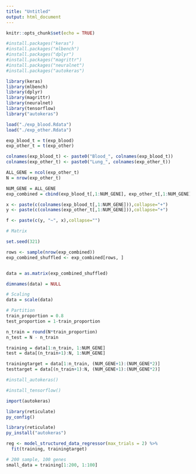 ```yaml
---
title: "Untitled"
output: html_document
---
```


```r
knitr::opts_chunk$set(echo = TRUE)
```

```r
#install.packages("keras")
#install.packages("mlbench")
#install.packages("dplyr")
#install.packages("magrittr")
#install.packages("neuralnet")
#install.packages("autokeras")
```

```r
library(keras)
library(mlbench)
library(dplyr)
library(magrittr)
library(neuralnet)
library(tensorflow)
library("autokeras")
```

```r
load("./exp_blood.Rdata")
load("./exp_other.Rdata")
```

```r
exp_blood_t = t(exp_blood)
exp_other_t = t(exp_other)
```

```r
colnames(exp_blood_t) <- paste0("Blood_", colnames(exp_blood_t))
colnames(exp_other_t) <- paste0("Lung_", colnames(exp_other_t))
```

```r
ALL_GENE = ncol(exp_other_t)
N = nrow(exp_other_t)
```


```r
NUM_GENE = ALL_GENE
exp_combined = cbind(exp_blood_t[,1:NUM_GENE], exp_other_t[,1:NUM_GENE])
```

```r
x <- paste(c(colnames(exp_blood_t[,1:NUM_GENE])),collapse="+")
y <- paste(c(colnames(exp_other_t[,1:NUM_GENE])),collapse="+")

f <- paste(c(y, "~", x),collapse="")
```





```r
# Matrix

set.seed(321)

rows <- sample(nrow(exp_combined))
exp_combined_shuffled <- exp_combined[rows, ]


data = as.matrix(exp_combined_shuffled)

dimnames(data) = NULL
```

```r
# Scaling
data = scale(data)
```


```r
# Partition
train_proportion = 0.8
test_proportion = 1-train_proportion

n_train = round(N*train_proportion)
n_test = N - n_train

training = data[1:n_train, 1:NUM_GENE]
test = data[(n_train+1):N, 1:NUM_GENE]

trainingtarget = data[1:n_train, (NUM_GENE+1):(NUM_GENE*2)]
testtarget = data[(n_train+1):N, (NUM_GENE+1):(NUM_GENE*2)]

```

```r
#install_autokeras()
```
```r
#install_tensorflow()
```
```r
import(autokeras)
```





```r
library(reticulate)
py_config()
```
```r
library(reticulate)
py_install("autokeras")
```

```r
reg <- model_structured_data_regressor(max_trials = 2) %>% 
  fit(training, trainingtarget) 
```


```r
# 200 sample, 100 genes
small_data = training[1:200, 1:100]
```

















